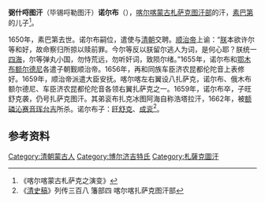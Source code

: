 '''弼什哷图汗'''（毕锡哷勒图汗）'''诺尔布'''（{{bd|？||1659年||}}），[[喀尔喀|喀尔喀]][[鞑靼_(蒙古)|蒙古]][[札萨克图汗部|札萨克图汗部]]的汗，[[素巴第|素巴第]]的儿子<ref>《喀尔喀蒙古札萨克之演变》</ref>。

1650年，素巴第去世。诺尔布嗣位，遣使与[[清朝|清朝]]交聘。[[顺治帝|顺治帝]]上谕：“[[朕|朕]]本欲许尔等和好，故命察归所掠以赎前罪。今尔等反以朕留尔逃人为词，是何心耶？朕统一[[四海|四海]]，尔等弹丸小国，勿恃荒远，勿听奸词，致陨尔绪。”1655年，诺尔布和[[鄂木布额尔德尼|鄂木布额尔德尼]]各遣子朝觐顺治帝。1656年，再和同族车臣济农昆都伦陀音上表修好。1659年，顺治帝派遣大臣安抚。喀尔喀左右翼设八扎萨克，诺尔布、俄木布额尔德尼、车臣济农昆都伦陀音各领右翼扎萨克之一。1659年，诺尔布卒，子旺舒克袭，仍号扎萨克图汗。其弟衮布扎克冰图阿海自称浩塔拉汗，1662年，被[[额磷沁罗卜藏|额磷沁赛音珲台吉]]所杀。诺尔布子：[[旺舒克|旺舒克]]、[[成衮|成衮]]<ref>《[[清史稿|清史稿]]》列传三百八 籓部四 喀尔喀扎萨克图汗部</ref>。
==参考资料==

[[Category:清朝蒙古人|Category:清朝蒙古人]]
[[Category:博尔济吉特氏|Category:博尔济吉特氏]]
[[Category:札薩克圖汗|Category:札薩克圖汗]]